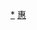<includeonly>{{惠州铁路车站RDT/{{{1}}}}}</includeonly><noinclude>{{documentation}}
[[Category:惠州市铁路车站|*]]
[[Category:中国铁路车站RDT|惠]]
</noinclude>